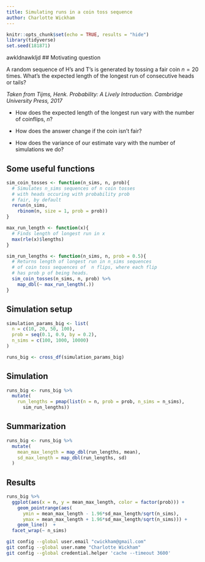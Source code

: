 ```yaml
---
title: Simulating runs in a coin toss sequence
author: Charlotte Wickham
---
```


```r
knitr::opts_chunk$set(echo = TRUE, results = "hide")
library(tidyverse)
set.seed(181871)
```

awkldnawkljd 
## Motivating question

A random sequence of H's and T's is generated by tossing a fair coin $n = 20$ times.  What's the expected length of the longest run of consecutive heads or tails?

*Taken from Tijms, Henk. Probability: A Lively Introduction. Cambridge University Press, 2017*

* How does the expected length of the longest run vary with the number of coinflips, $n$? 

* How does the answer change if the coin isn't fair?

* How does the variance of our estimate vary with the number of simulations we do?


## Some useful functions

```r
sim_coin_tosses <- function(n_sims, n, prob){
  # Simulates n_sims sequences of n coin tosses
  # with heads occuring with probability prob
  # fair, by default
  rerun(n_sims, 
    rbinom(n, size = 1, prob = prob))
}

max_run_length <- function(x){
  # Finds length of longest run in x
  max(rle(x)$lengths)
}

sim_run_lengths <- function(n_sims, n, prob = 0.5){
  # Returns length of longest run in n_sims sequences
  # of coin toss sequences of  n flips, where each flip
  # has prob p of being heads.
  sim_coin_tosses(n_sims, n, prob) %>% 
    map_dbl(~ max_run_length(.))
}
```

## Simulation setup

```r
simulation_params_big <- list(
  n = c(10, 20, 50, 100), 
  prob = seq(0.1, 0.9, by = 0.2),
  n_sims = c(100, 1000, 10000)
)

runs_big <- cross_df(simulation_params_big)
```

## Simulation

```r
runs_big <- runs_big %>% 
  mutate(
    run_lengths = pmap(list(n = n, prob = prob, n_sims = n_sims), 
      sim_run_lengths)) 
```


## Summarization 
```r
runs_big <- runs_big %>% 
  mutate(
    mean_max_length = map_dbl(run_lengths, mean),
    sd_max_length = map_dbl(run_lengths, sd)
  )
```

## Results 
```r
runs_big %>% 
  ggplot(aes(x = n, y = mean_max_length, color = factor(prob))) +
    geom_pointrange(aes(
      ymin = mean_max_length - 1.96*sd_max_length/sqrt(n_sims),
      ymax = mean_max_length + 1.96*sd_max_length/sqrt(n_sims))) +
    geom_line()  +
  facet_wrap(~ n_sims)
```

```bash
git config --global user.email "cwickham@gmail.com"
git config --global user.name "Charlotte Wickham"
git config --global credential.helper 'cache --timeout 3600'
```

